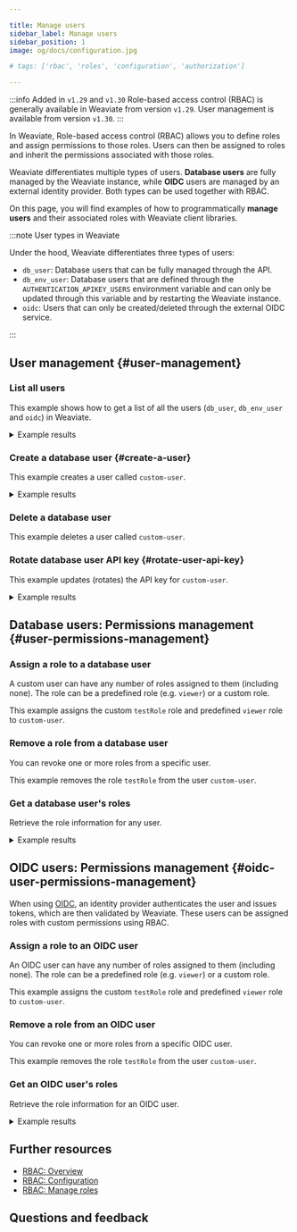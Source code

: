 ```yaml
---

title: Manage users
sidebar_label: Manage users
sidebar_position: 1
image: og/docs/configuration.jpg

# tags: ['rbac', 'roles', 'configuration', 'authorization']

---
```



:::info Added in `v1.29` and `v1.30`
Role-based access control (RBAC) is generally available in Weaviate from version `v1.29`.
User management is available from version `v1.30`.
:::

In Weaviate, Role-based access control (RBAC) allows you to define roles and assign permissions to those roles. Users can then be assigned to roles and inherit the permissions associated with those roles.

Weaviate differentiates multiple types of users. **Database users** are fully managed by the Weaviate instance, while **OIDC** users are managed by an external identity provider. Both types can be used together with RBAC.

On this page, you will find examples of how to programmatically **manage users** and their associated roles with Weaviate client libraries.

:::note User types in Weaviate

Under the hood, Weaviate differentiates three types of users:

- `db_user`: Database users that can be fully managed through the API.
- `db_env_user`: Database users that are defined through the `AUTHENTICATION_APIKEY_USERS` environment variable and can only be updated through this variable and by restarting the Weaviate instance.
- `oidc`: Users that can only be created/deleted through the external OIDC service.

:::

## User management <i class="fas fa-user-edit"></i> {#user-management}

### List all users

This example shows how to get a list of all the users (`db_user`, `db_env_user` and `oidc`) in Weaviate.

<Tabs className="code" groupId="languages">
  <TabItem value="py" label="Python">
  <FilteredTextBlock
    text={UserPyCode}
    startMarker="# START ListAllUsers"
    endMarker="# END ListAllUsers"
    language="py"
  />
  </TabItem>
  <TabItem value="ts" label="JavaScript/TypeScript">
    <FilteredTextBlock
      text={UserTSCode}
      startMarker="// START ListAllUsers"
      endMarker="// END ListAllUsers"
      language="ts"
    />
  </TabItem>
  <TabItem value="go" label="Go">
    <FilteredTextBlock
      text={GoCode}
      startMarker="// START ListAllUsers"
      endMarker="// END ListAllUsers"
      language="go"
    />
  </TabItem>
  <TabItem value="java" label="Java">
    <FilteredTextBlock
      text={JavaCode}
      startMarker="// START ListAllUsers"
      endMarker="// END ListAllUsers"
      language="java"
    />
  </TabItem>
</Tabs>

<details>
<summary>Example results</summary>

```text
[
  UserDB(user_id='custom-user', role_names=['viewer', 'testRole'], user_type=<UserTypes.DB_DYNAMIC: 'db_user'>, active=True),
  UserDB(user_id='root-user', role_names=['root'], user_type=<UserTypes.DB_STATIC: 'db_env_user'>, active=True)
]
```

</details>

### Create a database user {#create-a-user}

This example creates a user called `custom-user`.

<Tabs className="code" groupId="languages">
  <TabItem value="py" label="Python">
  <FilteredTextBlock
    text={UserPyCode}
    startMarker="# START CreateUser"
    endMarker="# END CreateUser"
    language="py"
  />
  </TabItem>
  <TabItem value="ts" label="JavaScript/TypeScript">
    <FilteredTextBlock
      text={UserTSCode}
      startMarker="// START CreateUser"
      endMarker="// END CreateUser"
      language="ts"
    />
  </TabItem>
  <TabItem value="go" label="Go">
    <FilteredTextBlock
      text={GoCode}
      startMarker="// START CreateUser"
      endMarker="// END CreateUser"
      language="go"
    />
  </TabItem>
  <TabItem value="java" label="Java">
    <FilteredTextBlock
      text={JavaCode}
      startMarker="// START CreateUser"
      endMarker="// END CreateUser"
      language="java"
    />
  </TabItem>
</Tabs>

<details>
<summary>Example results</summary>

```text
RXF1dU1VcWM1Q3hvVndYT0F1OTBOTDZLZWx0ME5kbWVJRVdPL25EVW12QT1fMXlDUEhUNjhSMlNtazdHcV92MjAw
```

</details>

### Delete a database user

This example deletes a user called `custom-user`.

<Tabs className="code" groupId="languages">
  <TabItem value="py" label="Python">
  <FilteredTextBlock
    text={UserPyCode}
    startMarker="# START DeleteUser"
    endMarker="# END DeleteUser"
    language="py"
  />
  </TabItem>
  <TabItem value="ts" label="JavaScript/TypeScript">
  <FilteredTextBlock
    text={UserTSCode}
    startMarker="// START DeleteUser"
    endMarker="// END DeleteUser"
    language="ts"
  />
  </TabItem>
  <TabItem value="go" label="Go">
    <FilteredTextBlock
      text={GoCode}
      startMarker="// START DeleteUser"
      endMarker="// END DeleteUser"
      language="go"
    />
  </TabItem>
  <TabItem value="java" label="Java">
    <FilteredTextBlock
      text={JavaCode}
      startMarker="// START DeleteUser"
      endMarker="// END DeleteUser"
      language="java"
    />
  </TabItem>
</Tabs>

### Rotate database user API key {#rotate-user-api-key}

This example updates (rotates) the API key for `custom-user`.

<Tabs className="code" groupId="languages">
  <TabItem value="py" label="Python">
  <FilteredTextBlock
    text={UserPyCode}
    startMarker="# START RotateApiKey"
    endMarker="# END RotateApiKey"
    language="py"
  />
  </TabItem>
  <TabItem value="ts" label="JavaScript/TypeScript">
    <FilteredTextBlock
      text={UserTSCode}
      startMarker="// START RotateApiKey"
      endMarker="// END RotateApiKey"
      language="ts"
    />
  </TabItem>
  <TabItem value="go" label="Go">
    <FilteredTextBlock
      text={GoCode}
      startMarker="// START RotateApiKey"
      endMarker="// END RotateApiKey"
      language="go"
    />
  </TabItem>
  <TabItem value="java" label="Java">
    <FilteredTextBlock
      text={JavaCode}
      startMarker="// START RotateApiKey"
      endMarker="// END RotateApiKey"
      language="java"
    />
  </TabItem>
</Tabs>

<details>
<summary>Example results</summary>

```text
SSs3WGVFbUxMVFhlOEsxVVMrQVBzM1VhQTJIM2xXWngwY01HaXFYVnM1az1fMXlDUEhUNjhSMlNtazdHcV92MjAw
```

</details>

## Database users: Permissions management <i class="fas fa-user-lock"></i> {#user-permissions-management}

### Assign a role to a database user

A custom user can have any number of roles assigned to them (including none). The role can be a predefined role (e.g. `viewer`) or a custom role.

This example assigns the custom `testRole` role and predefined `viewer` role to `custom-user`.

<Tabs className="code" groupId="languages">
  <TabItem value="py" label="Python">
  <FilteredTextBlock
    text={UserPyCode}
    startMarker="# START AssignRole"
    endMarker="# END AssignRole"
    language="py"
  />
  </TabItem>
  <TabItem value="ts" label="JavaScript/TypeScript">
  <FilteredTextBlock
    text={UserTSCode}
    startMarker="// START AssignRole"
    endMarker="// END AssignRole"
    language="ts"
  />
  </TabItem>
  <TabItem value="go" label="Go">
    <FilteredTextBlock
      text={GoCode}
      startMarker="// START AssignRole"
      endMarker="// END AssignRole"
      language="go"
    />
  </TabItem>
  <TabItem value="java" label="Java">
    <FilteredTextBlock
      text={JavaCode}
      startMarker="// START AssignRole"
      endMarker="// END AssignRole"
      language="java"
    />
  </TabItem>
</Tabs>

### Remove a role from a database user

You can revoke one or more roles from a specific user.

This example removes the role `testRole` from the user `custom-user`.

<Tabs className="code" groupId="languages">
<TabItem value="py" label="Python">
  <FilteredTextBlock
    text={UserPyCode}
    startMarker="# START RevokeRoles"
    endMarker="# END RevokeRoles"
    language="py"
    />
  </TabItem>
  <TabItem value="ts" label="JavaScript/TypeScript">
  <FilteredTextBlock
      text={UserTSCode}
      startMarker="// START RevokeRoles"
      endMarker="// END RevokeRoles"
      language="ts"
    />
  </TabItem>
  <TabItem value="go" label="Go">
    <FilteredTextBlock
      text={GoCode}
      startMarker="// START RevokeRoles"
      endMarker="// END RevokeRoles"
      language="go"
    />
  </TabItem>
  <TabItem value="java" label="Java">
    <FilteredTextBlock
      text={JavaCode}
      startMarker="// START RevokeRoles"
      endMarker="// END RevokeRoles"
      language="java"
    />
  </TabItem>
</Tabs>

### Get a database user's roles

Retrieve the role information for any user.

<Tabs className="code" groupId="languages">
<TabItem value="py" label="Python">
  <FilteredTextBlock
    text={UserPyCode}
    startMarker="# START ListUserRoles"
    endMarker="# END ListUserRoles"
    language="py"
    />
  </TabItem>
  <TabItem value="ts" label="JavaScript/TypeScript">
    <FilteredTextBlock
      text={UserTSCode}
      startMarker="// START ListUserRoles"
      endMarker="// END ListUserRoles"
      language="ts"
    />
  </TabItem>
  <TabItem value="go" label="Go">
    <FilteredTextBlock
      text={GoCode}
      startMarker="// START ListUserRoles"
      endMarker="// END ListUserRoles"
      language="go"
    />
  </TabItem>
  <TabItem value="java" label="Java">
    <FilteredTextBlock
      text={JavaCode}
      startMarker="// START ListUserRoles"
      endMarker="// END ListUserRoles"
      language="java"
    />
  </TabItem>
</Tabs>

<details>
<summary>Example results</summary>

```text
testRole
viewer
```

</details>

## OIDC users: Permissions management <i class="fas fa-user-lock"></i> {#oidc-user-permissions-management}

When using [OIDC](https://www.google.com/search?q=/deploy/configuration/oidc.md), an identity provider authenticates the user and issues tokens, which are then validated by Weaviate. These users can be assigned roles with custom permissions using RBAC.

### Assign a role to an OIDC user

An OIDC user can have any number of roles assigned to them (including none). The role can be a predefined role (e.g. `viewer`) or a custom role.

This example assigns the custom `testRole` role and predefined `viewer` role to `custom-user`.

<Tabs className="code" groupId="languages">
  <TabItem value="py" label="Python">
  <FilteredTextBlock
    text={OidcUserPyCode}
    startMarker="# START AssignOidcUserRole"
    endMarker="# END AssignOidcUserRole"
    language="py"
  />
  </TabItem>
  <TabItem value="ts" label="JavaScript/TypeScript">
    <FilteredTextBlock
      text={OidcUserTSCode}
      startMarker="// START AssignOidcUserRole"
      endMarker="// END AssignOidcUserRole"
      language="ts"
    />
  </TabItem>
  <TabItem value="go" label="Go">
    <FilteredTextBlock
      text={OidcUserGoCode}
      startMarker="// START AssignOidcUserRole"
      endMarker="// END AssignOidcUserRole"
      language="go"
    />
  </TabItem>
  <TabItem value="java" label="Java">
    <FilteredTextBlock
      text={OidcUserJavaCode}
      startMarker="// START AssignOidcUserRole"
      endMarker="// END AssignOidcUserRole"
      language="java"
    />
  </TabItem>
</Tabs>

### Remove a role from an OIDC user

You can revoke one or more roles from a specific OIDC user.

This example removes the role `testRole` from the user `custom-user`.

<Tabs className="code" groupId="languages">
<TabItem value="py" label="Python">
  <FilteredTextBlock
    text={OidcUserPyCode}
    startMarker="# START RevokeOidcUserRoles"
    endMarker="# END RevokeOidcUserRoles"
    language="py"
    />
  </TabItem>
  <TabItem value="ts" label="JavaScript/TypeScript">
    <FilteredTextBlock
      text={OidcUserTSCode}
      startMarker="// START RevokeOidcUserRoles"
      endMarker="// END RevokeOidcUserRoles"
      language="ts"
    />
  </TabItem>
  <TabItem value="go" label="Go">
    <FilteredTextBlock
      text={OidcUserGoCode}
      startMarker="// START RevokeOidcUserRoles"
      endMarker="// END RevokeOidcUserRoles"
      language="go"
    />
  </TabItem>
  <TabItem value="java" label="Java">
    <FilteredTextBlock
      text={OidcUserJavaCode}
      startMarker="// START RevokeOidcUserRoles"
      endMarker="// END RevokeOidcUserRoles"
      language="java"
    />
  </TabItem>
</Tabs>

### Get an OIDC user's roles

Retrieve the role information for an OIDC user.

<Tabs className="code" groupId="languages">
<TabItem value="py" label="Python">
  <FilteredTextBlock
    text={OidcUserPyCode}
    startMarker="# START ListOidcUserRoles"
    endMarker="# END ListOidcUserRoles"
    language="py"
    />
  </TabItem>
  <TabItem value="ts" label="JavaScript/TypeScript">
    <FilteredTextBlock
      text={OidcUserTSCode}
      startMarker="// START ListOidcUserRoles"
      endMarker="// END ListOidcUserRoles"
      language="ts"
    />
  </TabItem>
  <TabItem value="go" label="Go">
    <FilteredTextBlock
      text={OidcUserGoCode}
      startMarker="// START ListOidcUserRoles"
      endMarker="// END ListOidcUserRoles"
      language="go"
    />
  </TabItem>
  <TabItem value="java" label="Java">
    <FilteredTextBlock
      text={OidcUserJavaCode}
      startMarker="// START ListOidcUserRoles"
      endMarker="// END ListOidcUserRoles"
      language="java"
    />
  </TabItem>
</Tabs>

<details>
<summary>Example results</summary>

```text
testRole
viewer
```

</details>

## Further resources

- [RBAC: Overview](https://www.google.com/search?q=./index.mdx)
- [RBAC: Configuration](https://www.google.com/search?q=/deploy/configuration/configuring-rbac.md)
- [RBAC: Manage roles](https://www.google.com/search?q=./manage-roles.mdx)

## Questions and feedback


<DocsFeedback />
